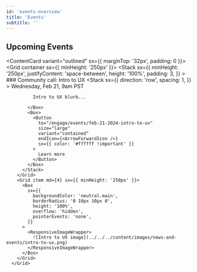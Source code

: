 ```yaml
---
id: 'events-overview'
title: 'Events'
subtitle: ''
---
```



<Hero>
  
  ## Upcoming Events

  <ContentCard variant="outlined" sx={{ 
    marginTop: '32px',
    padding: 0 }}>
     <Grid container sx={{ minHeight: '250px' }}>
        <Grid item md={8}>
          <Stack
            sx={{
              minHeight: '250px',
              justifyContent: 'space-between',
              height: '100%',
              padding: 3,
            }}
          >
            <Box>
              ### Community call: Intro to UX
              <Stack 
                sx={{
                direction: 'row',
                spacing: 1,
                }}
              >
                <EventIcon />  Wednesday, Feb 21, 9am PST
              </Stack>

              Intro to UX blurb...

            </Box>
            <Box>
              <Button 
                to="/engage/events/feb-21-2024-intro-to-ux"
                size="large"
                variant="contained"
                endIcon={<ArrowForwardIcon />}
                sx={{ color: '#ffffff !important' }}
              >
                Learn more
              </Button>
            </Box>
          </Stack>
        </Grid>
        <Grid item md={4} sx={{ minHeight: '250px' }}>
          <Box
            sx={{
              backgroundColor: 'neutral.main',
              borderRadius: '0 10px 10px 0',
              height: '100%',
              overflow: 'hidden',
              pointerEvents: 'none',
            }}
          >
            <ResponsiveImageWrapper>
              ![Intro to UX image](../../../content/images/news-and-events/intro-to-ux.png)
            </ResponsiveImageWrapper>
          </Box>
        </Grid>
      </Grid>
  </ContentCard>
    

</Hero>
<PageContainer>



</PageContainer>
